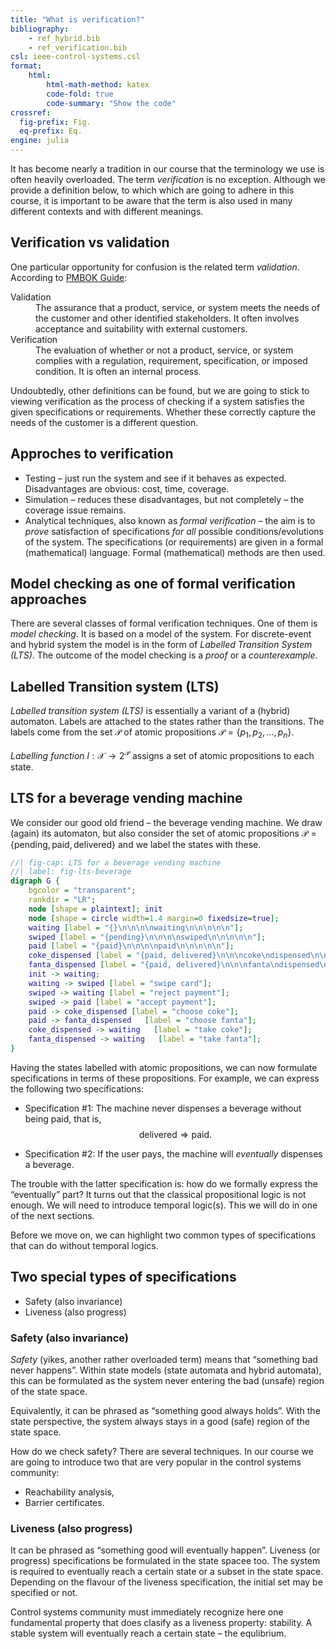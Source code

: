 ```yaml
---
title: "What is verification?"
bibliography: 
    - ref_hybrid.bib
    - ref_verification.bib
csl: ieee-control-systems.csl
format:
    html:
        html-math-method: katex
        code-fold: true
        code-summary: "Show the code"
crossref:
  fig-prefix: Fig. 
  eq-prefix: Eq.
engine: julia
---
```


It has become nearly a tradition in our course that the terminology we use is often heavily overloaded. The term *verification* is no exception. Although we provide a definition below, to which which are going to adhere in this course, it is important to be aware that the term is also used in many different contexts and with different meanings.  

## Verification vs validation
One particular opportunity for confusion is the related term *validation*. According to [PMBOK Guide](https://www.pmi.org/pmbok-guide-standards/foundational/pmbok):

Validation
: The assurance that a product, service, or system meets the needs of the customer and other identified stakeholders. It often involves acceptance and suitability with external customers. 

Verification
: The evaluation of whether or not a product, service, or system complies with a regulation, requirement, specification, or imposed condition. It is often an internal process. 

Undoubtedly, other definitions can be found, but we are going to stick to viewing verification as the process of checking if a system satisfies the given specifications or requirements. Whether these correctly capture the needs of the customer is a different question.

## Approches to verification

- Testing – just run the system and see if it behaves as expected. Disadvantages are obvious: cost, time, coverage.
- Simulation – reduces these disadvantages, but not completely – the coverage issue remains.
- Analytical techniques, also known as *formal verification* – the aim is to *prove* satisfaction of specifications *for all* possible conditions/evolutions of the system. The specifications (or requirements) are given in a formal (mathematical) language. Formal (mathematical) methods are then used.

## Model checking as one of formal verification approaches

There are several classes of formal verification techniques. One of them is *model checking*. It is based on a model of the system. For discrete-event and hybrid system the model is in the form of *Labelled Transition System (LTS)*. The outcome of the model checking is a *proof* or a *counterexample*.

## Labelled Transition system (LTS)

*Labelled transition system (LTS)* is essentially a variant of a (hybrid) automaton. Labels are attached to the states rather than the transitions. The labels come from the set $\mathcal{P}$ of atomic propositions $\mathcal{P} = \{p_1, p_2, \ldots, p_n\}$.

*Labelling function* $l: \mathcal X \to 2^\mathcal{P}$ assigns a set of atomic propositions to each state.

::: {#exm-lts-beverage}
## LTS for a beverage vending machine

We consider our good old friend – the beverage vending machine. We draw (again) its automaton, but also consider the set of atomic propositions $\mathcal{P} = \{\text{pending},\text{paid},\text{delivered}\}$ and we label the states with these.

``` dot
//| fig-cap: LTS for a beverage vending machine
//| label: fig-lts-beverage
digraph G {
    bgcolor = "transparent";
    rankdir = "LR";
    node [shape = plaintext]; init
    node [shape = circle width=1.4 margin=0 fixedsize=true];
    waiting [label = "{}\n\n\n\nwaiting\n\n\n\n\n"];
    swiped [label = "{pending}\n\n\n\nswiped\n\n\n\n\n"];
    paid [label = "{paid}\n\n\n\npaid\n\n\n\n\n"];
    coke_dispensed [label = "{paid, delivered}\n\n\ncoke\ndispensed\n\n\n\n"];
    fanta_dispensed [label = "{paid, delivered}\n\n\nfanta\ndispensed\n\n\n\n"];
    init -> waiting;
    waiting -> swiped [label = "swipe card"];
    swiped -> waiting [label = "reject payment"];
    swiped -> paid [label = "accept payment"];
    paid -> coke_dispensed [label = "choose coke"];
    paid -> fanta_dispensed   [label = "choose fanta"];
    coke_dispensed -> waiting   [label = "take coke"];
    fanta_dispensed -> waiting   [label = "take fanta"];
}
```

Having the states labelled with atomic propositions, we can now formulate specifications in terms of these propositions. For example, we can express the following two specifications:

- Specification #1: The machine never dispenses a beverage without being paid, that is,
$$
\text{delivered} \Rightarrow \text{paid}.
$$

- Specification #2: If the user pays, the machine will *eventually* dispenses a beverage. 

The trouble with the latter specification is: how do we formally express the "eventually" part? It turns out that the classical propositional logic is not enough. We will need to introduce temporal logic(s). This we will do in one of the next sections. 
:::

Before we move on, we can highlight two common types of specifications that can do without temporal logics. 

## Two special types of specifications

- Safety (also invariance)
- Liveness (also progress)

### Safety (also invariance)

*Safety* (yikes, another rather overloaded term) means that "something bad never happens". Within state models (state automata and hybrid automata), this can be formulated as the system never entering the bad (unsafe) region of the state space.

Equivalently, it can be phrased as "something good always holds". With the state perspective, the system always stays in a good (safe) region of the state space.

How do we check safety? There are several techniques. In our course we are going to introduce two that are very popular in the control systems community:

- Reachability analysis,
- Barrier certificates.

### Liveness (also progress)    

It can be phrased as "something good will eventually happen". Liveness (or progress) specifications be formulated in the state spacee too. The system is required to eventually reach a certain state or a subset in the state space. Depending on the flavour of the liveness specification, the initial set may be specified or not.

Control systems community must immediately recognize here one fundamental property that does clasify as a liveness property: stability. A stable system will eventually reach a certain state – the equlibrium.